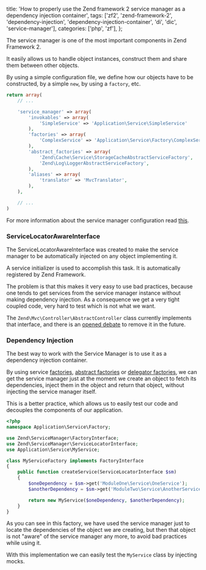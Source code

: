   title: 'How to properly use the Zend framework 2 service manager as a dependency injection container',
  tags: ['zf2', 'zend-framework-2', 'dependency-injection', 'dependency-injection-container', 'di', 'dic', 'service-manager'],
  categories: ['php', 'zf'],
};

The service manager is one of the most important components in Zend Framework 2.

It easily allows us to handle object instances, construct them and share them between other objects.

By using a simple configuration file, we define how our objects have to be constructed,  by a simple `new`, by using a `factory`, etc.

```php
return array(
    // ...

    'service_manager' => array(
        'invokables' => array(
            'SimpleService' => 'Application\Service\SimpleService'
        ),
        'factories' => array(
            'ComplexService' => 'Application\Service\Factory\ComplexService'
        ),
        'abstract_factories' => array(
            'Zend\Cache\Service\StorageCacheAbstractServiceFactory',
            'Zend\Log\LoggerAbstractServiceFactory',
        ),
        'aliases' => array(
            'translator' => 'MvcTranslator',
        ),
    ),

    // ...
)
```

<span className="text-muted">For more information about the service manager configuration read [this](https://framework.zend.com/manual/2.3/en/modules/zend.service-manager.quick-start.html).</span>

### ServiceLocatorAwareInterface

The ServiceLocatorAwareInterface was created to make the service manager to be automatically injected on any object implementing it.

A service initializer is used to accomplish this task. It is automatically registered by Zend Framework.

The problem is that this makes it very easy to use bad practices, because one tends to get services from the service manager instance without making dependency injection. As a consequence we get a very tight coupled code, very hard to test which is not what we want.

The `Zend\Mvc\Controller\AbstractController` class currently implements that interface, and there is an [opened debate](https://github.com/zendframework/zf2/issues/5168) to remove it in the future.

### Dependency Injection

The best way to work with the Service Manager is to use it as a dependency injection container.

By using service [factories](https://github.com/zendframework/zf2/blob/master/library/Zend/ServiceManager/FactoryInterface.php), [abstract factories](https://github.com/zendframework/zf2/blob/master/library/Zend/ServiceManager/AbstractFactoryInterface.php) or [delegator factories](https://github.com/zendframework/zf2/blob/master/library/Zend/ServiceManager/DelegatorFactoryInterface.php), we can get the service manager just at the moment we create an object to fetch its dependencies, inject them in the object and return that object, without injecting the service manager itself.

This is a better practice, which allows us to easily test our code and decouples the components of our application.

```php
<?php
namespace Application\Service\Factory;

use Zend\ServiceManager\FactoryInterface;
use Zend\ServiceManager\ServiceLocatorInterface;
use Application\Service\MyService;

class MyServiceFactory implements FactoryInterface
{
    public function createService(ServiceLocatorInterface $sm)
    {
        $oneDependency = $sm->get('ModuleOne\Service\OneService');
        $anotherDependency = $sm->get('ModuleTwo\Service\AnotherService');

        return new MyService($oneDependency, $anotherDependency);
    }
}
```

As you can see in this factory, we have used the service manager just to locate the dependencies of the object we are creating, but then that object is not "aware" of the service manager any more, to avoid bad practices while using it.

With this implementation we can easily test the `MyService` class by injecting mocks.
